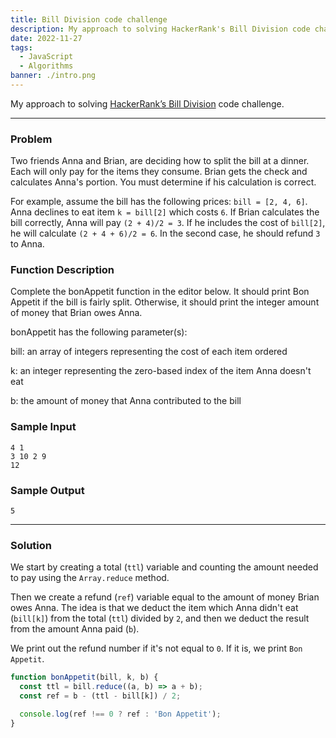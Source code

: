 ```yaml
---
title: Bill Division code challenge
description: My approach to solving HackerRank's Bill Division code challenge
date: 2022-11-27
tags:
  - JavaScript
  - Algorithms
banner: ./intro.png
---
```


My approach to solving [HackerRank’s Bill Division](https://www.hackerrank.com/challenges/bon-appetit/problem) code challenge.

---

### Problem

Two friends Anna and Brian, are deciding how to split the bill at a dinner. Each will only pay for the items they consume. Brian gets the check and calculates Anna's portion. You must determine if his calculation is correct.

For example, assume the bill has the following prices: `bill = [2, 4, 6]`. Anna declines to eat item `k = bill[2]` which costs `6`. If Brian calculates the bill correctly, Anna will pay `(2 + 4)/2 = 3`. If he includes the cost of `bill[2]`, he will calculate `(2 + 4 + 6)/2 = 6`. In the second case, he should refund `3` to Anna.

### Function Description

Complete the bonAppetit function in the editor below. It should print Bon Appetit if the bill is fairly split. Otherwise, it should print the integer amount of money that Brian owes Anna.

bonAppetit has the following parameter(s):

bill: an array of integers representing the cost of each item ordered

k: an integer representing the zero-based index of the item Anna doesn't eat

b: the amount of money that Anna contributed to the bill

### Sample Input

```
4 1
3 10 2 9
12
```

### Sample Output

```
5
```

---

### Solution

We start by creating a total (`ttl`) variable and counting the amount needed to pay using the `Array.reduce` method.

Then we create a refund (`ref`) variable equal to the amount of money Brian owes Anna. The idea is that we deduct the item which Anna didn't eat (`bill[k]`) from the total (`ttl`) divided by `2`, and then we deduct the result from the amount Anna paid (`b`).

We print out the refund number if it's not equal to `0`. If it is, we print `Bon Appetit`.

```js
function bonAppetit(bill, k, b) {
  const ttl = bill.reduce((a, b) => a + b);
  const ref = b - (ttl - bill[k]) / 2;

  console.log(ref !== 0 ? ref : 'Bon Appetit');
}
```
